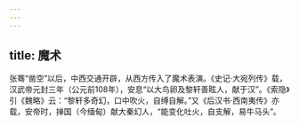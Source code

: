 ```yaml
---
---
---
```

title: 魔术
---



张骞“凿空”以后，中西交通开辟，从西方传入了魔术表演。《史记·大宛列传》载，汉武帝元封三年（公元前108年），安息“以大鸟卵及黎轩善眩人，献于汉”。《索隐》引《魏略》云：“黎轩多奇幻，口中吹火，自缚自解。”又《后汉书·西南夷传》亦载，安帝时，掸国（今缅甸）献大秦幻人，“能变化吐火，自支解，易牛马头”。
